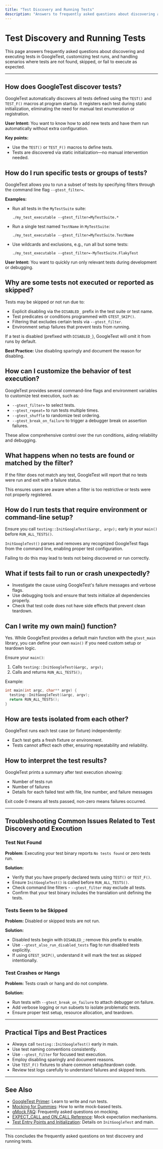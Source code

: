 ```yaml
---
title: "Test Discovery and Running Tests"
description: "Answers to frequently asked questions about discovering and executing tests, customizing test runs, and handling scenarios where tests are not found, skipped, or fail to execute as expected."
---
```


# Test Discovery and Running Tests

This page answers frequently asked questions about discovering and executing tests in GoogleTest, customizing test runs, and handling scenarios where tests are not found, skipped, or fail to execute as expected.

---

## How does GoogleTest discover tests?

GoogleTest automatically discovers all tests defined using the `TEST()` and `TEST_F()` macros at program startup. It registers each test during static initialization, eliminating the need for manual test enumeration or registration.

**User Intent:** You want to know how to add new tests and have them run automatically without extra configuration.

**Key points:**
- Use the `TEST()` or `TEST_F()` macros to define tests.
- Tests are discovered via static initialization—no manual intervention needed.


## How do I run specific tests or groups of tests?

GoogleTest allows you to run a subset of tests by specifying filters through the command line flag `--gtest_filter=`. 

**Examples:**
- Run all tests in the `MyTestSuite` suite:
  ```
  ./my_test_executable --gtest_filter=MyTestSuite.*
  ```
- Run a single test named `TestName` in `MyTestSuite`:
  ```
  ./my_test_executable --gtest_filter=MyTestSuite.TestName
  ```
- Use wildcards and exclusions, e.g., run all but some tests:
  ```
  ./my_test_executable --gtest_filter=-MyTestSuite.FlakyTest
  ```

**User Intent:** You want to quickly run only relevant tests during development or debugging.


## Why are some tests not executed or reported as skipped?

Tests may be skipped or not run due to:
- Explicit disabling via the `DISABLED_` prefix in the test suite or test name.
- Test predicates or conditions programmed with `GTEST_SKIP()`.
- Filtering that excludes certain tests via `--gtest_filter`.
- Environment setup failures that prevent tests from running.

If a test is disabled (prefixed with `DISABLED_`), GoogleTest will omit it from runs by default.

**Best Practice:** Use disabling sparingly and document the reason for disabling.


## How can I customize the behavior of test execution?

GoogleTest provides several command-line flags and environment variables to customize test execution, such as:

- `--gtest_filter=` to select tests.
- `--gtest_repeat=` to run tests multiple times.
- `--gtest_shuffle` to randomize test ordering.
- `--gtest_break_on_failure` to trigger a debugger break on assertion failures.

These allow comprehensive control over the run conditions, aiding reliability and debugging.


## What happens when no tests are found or matched by the filter?

If the filter does not match any test, GoogleTest will report that no tests were run and exit with a failure status.

This ensures users are aware when a filter is too restrictive or tests were not properly registered.


## How do I run tests that require environment or command-line setup?

Ensure you call `testing::InitGoogleTest(&argc, argv);` early in your `main()` before `RUN_ALL_TESTS()`.

`InitGoogleTest()` parses and removes any recognized GoogleTest flags from the command line, enabling proper test configuration.

Failing to do this may lead to tests not being discovered or run correctly.


## What if tests fail to run or crash unexpectedly?

- Investigate the cause using GoogleTest's failure messages and verbose flags.
- Use debugging tools and ensure that tests initialize all dependencies properly.
- Check that test code does not have side effects that prevent clean teardown.


## Can I write my own main() function?

Yes. While GoogleTest provides a default main function with the `gtest_main` library, you can define your own `main()` if you need custom setup or teardown logic.

Ensure your `main()`:

1. Calls `testing::InitGoogleTest(&argc, argv);`
2. Calls and returns `RUN_ALL_TESTS();`

Example:

```cpp
int main(int argc, char** argv) {
  testing::InitGoogleTest(&argc, argv);
  return RUN_ALL_TESTS();
}
```


## How are tests isolated from each other?

GoogleTest runs each test case (or fixture) independently:
- Each test gets a fresh fixture or environment.
- Tests cannot affect each other, ensuring repeatability and reliability.


## How to interpret the test results?

GoogleTest prints a summary after test execution showing:
- Number of tests run
- Number of failures
- Details for each failed test with file, line number, and failure messages

Exit code 0 means all tests passed, non-zero means failures occurred.


---

## Troubleshooting Common Issues Related to Test Discovery and Execution

### Test Not Found

**Problem**: Executing your test binary reports `No tests found` or zero tests run.

**Solution:**
- Verify that you have properly declared tests using `TEST()` or `TEST_F()`.
- Ensure `InitGoogleTest()` is called before `RUN_ALL_TESTS()`.
- Check command line filters - `--gtest_filter` may exclude all tests.
- Confirm that your test binary includes the translation unit defining the tests.


### Tests Seem to be Skipped

**Problem:** Disabled or skipped tests are not run.

**Solution:**
- Disabled tests begin with `DISABLED_`; remove this prefix to enable.
- Use `--gtest_also_run_disabled_tests` flag to run disabled tests explicitly.
- If using `GTEST_SKIP()`, understand it will mark the test as skipped intentionally.


### Test Crashes or Hangs

**Problem:** Tests crash or hang and do not complete.

**Solution:**
- Run tests with `--gtest_break_on_failure` to attach debugger on failure.
- Add verbose logging or run subsets to isolate problematic tests.
- Ensure proper test setup, resource allocation, and teardown.


---

## Practical Tips and Best Practices

- Always call `testing::InitGoogleTest()` early in main.
- Use test naming conventions consistently.
- Use `--gtest_filter` for focused test execution.
- Employ disabling sparingly and document reasons.
- Use `TEST_F()` fixtures to share common setup/teardown code.
- Review test logs carefully to understand failures and skipped tests.


---

## See Also

- [GoogleTest Primer](primer.md): Learn to write and run tests.
- [Mocking for Dummies](gmock_for_dummies.md): How to write mock-based tests.
- [gMock FAQ](docs/gmock_faq.md): Frequently asked questions on mocking.
- [EXPECT_CALL and ON_CALL Reference](api-reference/core-mocking-apis/call-expectations.md): Mock expectation mechanisms.
- [Test Entry Points and Initialization](api-reference/infrastructure-and-integration/test-entrypoint.md): Details on `InitGoogleTest` and main.

---

This concludes the frequently asked questions on test discovery and running tests.